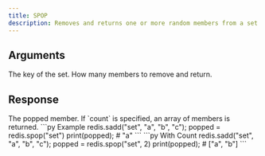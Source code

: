 ```yaml
---
title: SPOP
description: Removes and returns one or more random members from a set.
---
```


## Arguments

<ParamField body="key" type="str" required>
  The key of the set.
</ParamField>

<ParamField body="count" type="number" default={1}>
  How many members to remove and return.
</ParamField>


## Response

<ResponseField type="TMember | TMember[]" required>
  The popped member.
  If `count` is specified, an array of members is returned.
</ResponseField>

<RequestExample>
```py Example 
redis.sadd("set", "a", "b", "c"); 
popped = redis.spop("set")
print(popped); # "a"
```
```py With Count 
redis.sadd("set", "a", "b", "c"); 
popped = redis.spop("set", 2)
print(popped); # ["a", "b"]
```

</RequestExample>
